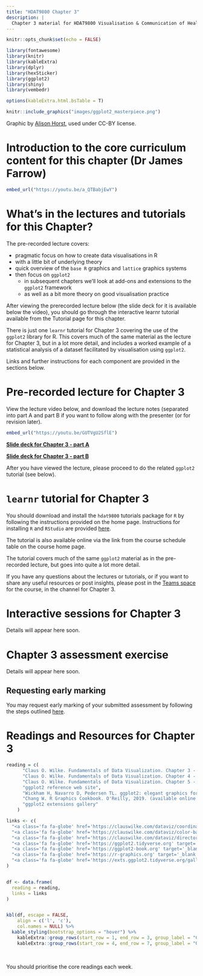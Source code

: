 ```yaml
---
title: "HDAT9800 Chapter 3"
description: |
  Chapter 3 material for HDAT9800 Visualisation & Communication of Health Data
---
```


```r
knitr::opts_chunk$set(echo = FALSE)

library(fontawesome)
library(knitr)
library(kableExtra)
library(dplyr)
library(hexSticker)
library(ggplot2)
library(shiny)
library(vembedr)

options(kableExtra.html.bsTable = T)

```

```r
knitr::include_graphics("images/ggplot2_masterpiece.png")
```

Graphic by [Alison Horst](https://github.com/allisonhorst/stats-illustrations), used under CC-BY license.

# Introduction to the core curriculum content for this chapter (Dr James Farrow)

```r
embed_url("https://youtu.be/a_QTBabjEwY")
```

# What's in the lectures and tutorials for this Chapter?

The pre-recorded lecture covers: 

* pragmatic focus on how to create data visualisations in R
* with a little bit of underlying theory
* quick overview of the `base R` graphics and `lattice` graphics systems
* then focus on `ggplot2`
  * in subsequent chapters we’ll look at add-ons and extensions to the `ggplot2` framework
  * as well as a bit more theory on good visualisation practice

After viewing the prerecorded lecture below (the slide deck for it is available below the video), you should go through the interactive learnr tutorial available from the Tutorial page for this chapter. 

There is just one `learnr` tutorial for Chapter 3 covering the use of the `ggplot2` library for R. This covers much of the same material as the lecture for Chapter 3, but in a lot more detail, and includes a worked example of a statistical analysis of a dataset facilitated by visualisation using `ggplot2`. 

Links and further instructions for each component are provided in the sections below.

# Pre-recorded lecture for Chapter 3

View the lecture video below, and download the lecture notes (separated into part A and part B if you want to follow along with the presenter (or for revision later). 

```r
embed_url("https://youtu.be/GUTVgU2SflE")
```

[**Slide deck for Chapter 3 - part A**](assets/HDAT9800-2022-T2-Chapter-3-part-A.pdf)

[**Slide deck for Chapter 3 - part B**](assets/HDAT9800-2022-T2-Chapter-3-part-B.pdf)


After you have viewed the lecture, please proceed to do the related `ggplot2` tutorial (see below).

# `learnr` tutorial for Chapter 3

You should download and install the `hdat9800` tutorials package for `R` by following the instructions provided on the home page. Instructions for installing `R` and `RStudio` are provided [here](installing_r.html).

The tutorial is also available online via the link from the course schedule table on the course home page.

The tutorial covers much of the same `ggplot2` material as in the pre-recorded lecture, but goes into quite a lot more detail. 

If you have any questions about the lectures or tutorials, or if you want to share any useful resources or post insights, please post in the [Teams space](https://teams.microsoft.com/l/channel/19%3a7ce6b5565a284b51b0e85c20ad2bcc2a%40thread.tacv2/Chapter%25202?groupId=40f150b6-6fa9-478e-875f-cd02465b18a2&tenantId=3ff6cfa4-e715-48db-b8e1-0867b9f9fba3) for the course, in the channel for Chapter 3.

# Interactive sessions for Chapter 3

Details will appear here soon.

# Chapter 3 assessment exercise

Details will appear here soon.

## Requesting early marking

You may request early marking of your submitted assessment by following the steps outlined [here](requesting_early_marking.html).


# Readings and Resources for Chapter 3

```r

reading = c(
      "Claus O. Wilke. Fundamentals of Data Visualization. Chapter 3 - Cordinate systems and axes",
      "Claus O. Wilke. Fundamentals of Data Visualization. Chapter 4 - Colour scales",
      "Claus O. Wilke. Fundamentals of Data Visualization. Chapter 5 - Directory of visualisations",
      "ggplot2 reference web site",
      "Wickham H, Navarro D, Pedersen TL. ggplot2: elegant graphics for data analsysis. Springer, 2016 ISBN-13: 978-3319242750 (available for free online)",
      "Chang W. R Graphics Cookbook. O'Reilly, 2019. (available online for free)",
      "ggplot2 extensions gallery"
    )

links <- c(
  "<a class='fa fa-globe' href='https://clauswilke.com/dataviz/coordinate-systems-axes.html' target='_blank'></a>",
  "<a class='fa fa-globe' href='https://clauswilke.com/dataviz/color-basics.html' target='_blank'></a>",
  "<a class='fa fa-globe' href='https://clauswilke.com/dataviz/directory-of-visualizations.html' target='_blank'></a>",
  "<a class='fa fa-globe' href='https://ggplot2.tidyverse.org' target='_blank'></a>",
  "<a class='fa fa-globe' href='https://ggplot2-book.org' target='_blank'></a>",
  "<a class='fa fa-globe' href='https://r-graphics.org' target='_blank'></a>",
  "<a class='fa fa-globe' href='https://exts.ggplot2.tidyverse.org/gallery/' target='_blank'></a>"
)


df <- data.frame(
  reading = reading,
  links = links
)


kbl(df, escape = FALSE,
    align = c('l', 'c'),
    col.names = NULL) %>%
  kable_styling(bootstrap_options = "hover") %>% 
    kableExtra::group_rows(start_row = 1, end_row = 3, group_label = "Core readings")  %>% 
    kableExtra::group_rows(start_row = 4, end_row = 7, group_label = "Other resources") 

```

<aside>

<br>

You should prioritise the core readings each week.  

</aside>






